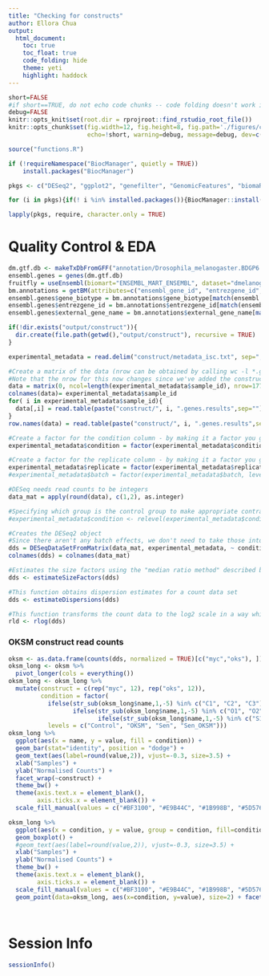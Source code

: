 ```yaml
---
title: "Checking for constructs"
author: Ellora Chua
output: 
  html_document:
    toc: true
    toc_float: true
    code_folding: hide
    theme: yeti
    highlight: haddock
---
```


```r
short=FALSE 
#if short==TRUE, do not echo code chunks -- code folding doesn't work if short == TRUE
debug=FALSE
knitr::opts_knit$set(root.dir = rprojroot::find_rstudio_root_file())
knitr::opts_chunk$set(fig.width=12, fig.height=8, fig.path='./figures/construct/',
                      echo=!short, warning=debug, message=debug, dev=c("png", "cairo_pdf"))
```

```r
source("functions.R")

if (!requireNamespace("BiocManager", quietly = TRUE))
    install.packages("BiocManager")

pkgs <- c("DESeq2", "ggplot2", "genefilter", "GenomicFeatures", "biomaRt", "knitr", "reshape2", "scales", "Biostrings", "BSgenome.Dmelanogaster.UCSC.dm6", "tidyverse", "pheatmap", "RColorBrewer", "DT", "enrichR", "factoextra", "cowplot")

for (i in pkgs){if(! i %in% installed.packages()){BiocManager::install(i)}}

lapply(pkgs, require, character.only = TRUE)
```

# Quality Control & EDA
```r
dm.gtf.db <- makeTxDbFromGFF("annotation/Drosophila_melanogaster.BDGP6.22.97.chr.gtf", format="gtf" )
ensembl.genes = genes(dm.gtf.db)
fruitfly = useEnsembl(biomart="ENSEMBL_MART_ENSEMBL", dataset="dmelanogaster_gene_ensembl", mirror = "uswest")
bm.annotations = getBM(attributes=c("ensembl_gene_id", "entrezgene_id", "gene_biotype", "external_gene_name"), mart=fruitfly, filters="ensembl_gene_id", values=ensembl.genes$gene_id, uniqueRows=TRUE)
ensembl.genes$gene_biotype = bm.annotations$gene_biotype[match(ensembl.genes$gene_id, bm.annotations$ensembl_gene_id) ]
ensembl.genes$entrezgene_id = bm.annotations$entrezgene_id[match(ensembl.genes$gene_id, bm.annotations$ensembl_gene_id) ]
ensembl.genes$external_gene_name = bm.annotations$external_gene_name[match(ensembl.genes$gene_id, bm.annotations$ensembl_gene_id) ]

if(!dir.exists("output/construct")){
  dir.create(file.path(getwd(),"output/construct"), recursive = TRUE)
}
```

```r
experimental_metadata = read.delim("construct/metadata_isc.txt", sep=",", header=TRUE, stringsAsFactors=FALSE)

#Create a matrix of the data (nrow can be obtained by calling wc -l *.genes.results in terminal; note -1 for header)
#Note that the nrow for this now changes since we've added the construct
data = matrix(0, ncol=length(experimental_metadata$sample_id), nrow=17716)
colnames(data)= experimental_metadata$sample_id
for( i in experimental_metadata$sample_id){
  data[,i] = read.table(paste("construct/", i, ".genes.results",sep=""), sep="\t", header=TRUE)$expected_count
}
row.names(data) = read.table(paste("construct/", i, ".genes.results",sep=""), sep="\t", header=TRUE)$gene_id

#Create a factor for the condition column - by making it a factor you give it an order
experimental_metadata$condition = factor(experimental_metadata$condition, levels=c("Control", "OKSM", "Senolytic", "Senolytic_OKSM"))

#Create a factor for the replicate column - by making it a factor you give it an order
experimental_metadata$replicate = factor(experimental_metadata$replicate, levels=c("1", "2", "3"))
#experimental_metadata$batch = factor(experimental_metadata$batch, levels=c("1", "2", "3"))

#DESeq needs read counts to be integers
data_mat = apply(round(data), c(1,2), as.integer)

#Specifying which group is the control group to make appropriate contrasts downstream
#experimental_metadata$condition <- relevel(experimental_metadata$condition, ref = "Control")

#Creates the DESeq2 object
#Since there aren't any batch effects, we don't need to take those into account
dds = DESeqDataSetFromMatrix(data_mat, experimental_metadata, ~ condition)
colnames(dds) = colnames(data_mat)

#Estimates the size factors using the "median ratio method" described by Equation 5 in Anders and Huber (2010)
dds <- estimateSizeFactors(dds) 

#This function obtains dispersion estimates for a count data set
dds <- estimateDispersions(dds)

#This function transforms the count data to the log2 scale in a way which minimizes differences between samples for rows with small counts
rld <- rlog(dds)
```

### OKSM construct read counts
```r
oksm <- as.data.frame(counts(dds, normalized = TRUE)[c("myc","oks"), ])
oksm_long <- oksm %>%
  pivot_longer(cols = everything())
oksm_long <- oksm_long %>%
  mutate(construct = c(rep("myc", 12), rep("oks", 12)),
         condition = factor(
           ifelse(str_sub(oksm_long$name,1,-5) %in% c("C1", "C2", "C3"), "Control",
                  ifelse(str_sub(oksm_long$name,1,-5) %in% c("O1", "O2", "O3"), "OKSM",
                         ifelse(str_sub(oksm_long$name,1,-5) %in% c("S1", "S2", "S3"), "Sen", "Sen_OKSM"))), 
           levels = c("Control", "OKSM", "Sen", "Sen_OKSM")))
oksm_long %>%
  ggplot(aes(x = name, y = value, fill = condition)) + 
  geom_bar(stat="identity", position = "dodge") +
  geom_text(aes(label=round(value,2)), vjust=-0.3, size=3.5) + 
  xlab("Samples") +
  ylab("Normalised Counts") +
  facet_wrap(~construct) +
  theme_bw() +
  theme(axis.text.x = element_blank(),
        axis.ticks.x = element_blank()) +
  scale_fill_manual(values = c("#BF3100", "#E9B44C", "#1B998B", "#5D576B"))
```

```r
oksm_long %>%
  ggplot(aes(x = condition, y = value, group = condition, fill=condition)) + 
  geom_boxplot() +
  #geom_text(aes(label=round(value,2)), vjust=-0.3, size=3.5) + 
  xlab("Samples") +
  ylab("Normalised Counts") +
  theme_bw() +
  theme(axis.text.x = element_blank(),
        axis.ticks.x = element_blank()) +
  scale_fill_manual(values = c("#BF3100", "#E9B44C", "#1B998B", "#5D576B"))+
  geom_point(data=oksm_long, aes(x=condition, y=value), size=2) + facet_wrap(~construct) + scale_y_continuous(limits=c(0, 1000))




```


# Session Info
```r
sessionInfo()
```